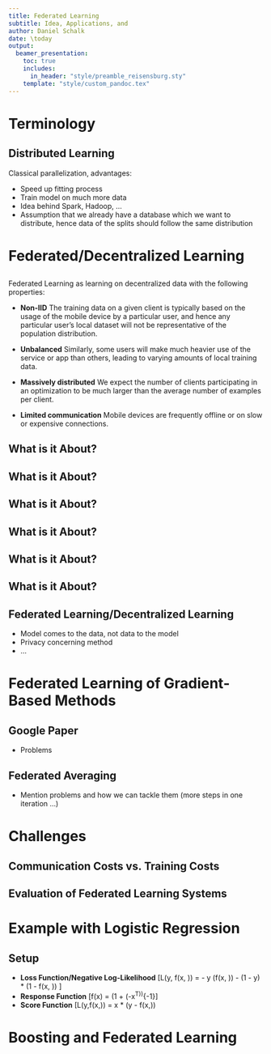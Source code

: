 ```yaml
---
title: Federated Learning
subtitle: Idea, Applications, and 
author: Daniel Schalk
date: \today
output:
  beamer_presentation:
    toc: true
    includes:
      in_header: "style/preamble_reisensburg.sty"
    template: "style/custom_pandoc.tex"
---
```


# Terminology

## Distributed Learning

Classical parallelization, advantages:

-   Speed up fitting process
-   Train model on much more data
-   Idea behind Spark, Hadoop, ...
-   Assumption that we already have a database which we want to distribute, hence data of the splits should follow the same distribution 

# Federated/Decentralized Learning

##

\addtocounter{framenumber}{-1}

Federated Learning as learning on decentralized data with the following properties:

-   **Non-IID** The training data on a given client is typically based on the usage of the mobile device by a particular user, and hence any particular user’s local dataset will not be representative of the population distribution.

-   **Unbalanced** Similarly, some users will make much heavier use of the service or app than others, leading to varying amounts of local training data.

-   **Massively distributed** We expect the number of clients participating in an optimization to be much larger than the average number of examples per client.

-   **Limited communication** Mobile devices are frequently offline or on slow or expensive connections.

## What is it About?

\includegraphics[width=\textwidth,page=1]{images/federated_learning.pdf}

## What is it About?

\includegraphics[width=\textwidth,page=2]{images/federated_learning.pdf}
\addtocounter{framenumber}{-1}

## What is it About?

\includegraphics[width=\textwidth,page=3]{images/federated_learning.pdf}
\addtocounter{framenumber}{-1}

## What is it About?

\includegraphics[width=\textwidth,page=4]{images/federated_learning.pdf}
\addtocounter{framenumber}{-1}

## What is it About?

\includegraphics[width=\textwidth,page=5]{images/federated_learning.pdf}
\addtocounter{framenumber}{-1}

## What is it About?

\includegraphics[width=\textwidth,page=6]{images/federated_learning.pdf}
\addtocounter{framenumber}{-1}

## Federated Learning/Decentralized Learning

-   Model comes to the data, not data to the model
-   Privacy concerning method
-   ... 

# Federated Learning of Gradient-Based Methods

## Google Paper

-   Problems

## Federated Averaging

-   Mention problems and how we can tackle them (more steps in one iteration ...)

# Challenges

## Communication Costs vs. Training Costs

## Evaluation of Federated Learning Systems

# Example with Logistic Regression

## Setup

- **Loss Function/Negative Log-Likelihood** \[L\left(y, f(x, \theta)\right) = - y \log\left(f(x, \theta)\right) - (1 - y) * \log\left(1 - f(x, \theta)\right) \]
- **Response Function** \[f(x) = \left(1 + \exp\left(-x^T\theta\right)\right)^{-1}\]
- **Score Function** \[\frac{\delta}{\delta\theta}L(y,f\left(x,\theta)\right) = x * \left(y - f(x,\theta)\right)

# Boosting and Federated Learning

##